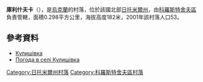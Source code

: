 {{coord|50|14|47|N|29|3|50|E|scale:30000|display=title}}

'''庫利什夫卡'''（{{lang-uk|Кулішівка}}），是[[烏克蘭|烏克蘭]]的村落，位於該國北部[[日托米爾州|日托米爾州]]，由[[科羅斯特舍夫區|科羅斯特舍夫區]]負責管轄，面積0.298平方公里，海拔高度182米，2001年該村落人口53。

==參考資料== 
*[http://w1.c1.rada.gov.ua/pls/z7503/A005?rdat1=31.03.2014&rf7571=9614 Кулишівка]
* [http://weather.in.ua/ua/zhitomirskaja/12718 Погода в селі Кулишівка] {{Wayback|url=http://weather.in.ua/ua/zhitomirskaja/12718 |date=20111219151725 }}

{{DEFAULTSORT:Кулишівка}}
[[Category:日托米爾州村落|Category:日托米爾州村落]]
[[Category:科羅斯特舍夫區村落|Category:科羅斯特舍夫區村落]]


{{Zhytomyr-geo-stub}}
